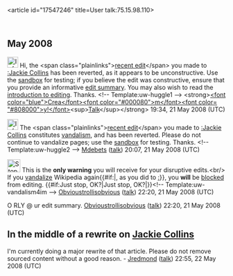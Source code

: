 <article id="17547246" title=User talk:75.15.98.110>
	<talkpage id="17547246" title="User talk:75.15.98.110">
== May 2008 ==

[[Image:Information.png|25px]] Hi, the &lt;span class=&quot;plainlinks&quot;&gt;[http://en.wikipedia.org/wiki/Jackie_Collins?diff=214012687 recent edit]&lt;/span&gt; you made to [[:Jackie Collins]] has been reverted, as it appears to be unconstructive. Use the [[Wikipedia:Sandbox|sandbox]] for testing; if you believe the edit was constructive, ensure that you provide an informative [[Help:Edit summary|edit summary]]. You may also wish to read the [[Wikipedia:Introduction|introduction to editing]]. Thanks. &lt;!-- Template:uw-huggle1 --&gt; &lt;strong&gt;[[User:Cream|&lt;font color=&quot;blue&quot;&gt;Crea&lt;/font&gt;&lt;font color=&quot;#000080&quot;&gt;m&lt;/font&gt;&lt;font color= &quot;#808000&quot;&gt;y!&lt;/font&gt;]]&lt;sup&gt;[[User talk:Cream|Talk]]&lt;/sup&gt;&lt;/strong&gt; 19:34, 21 May 2008 (UTC)

[[Image:Information.png|25px]] The &lt;span class=&quot;plainlinks&quot;&gt;[http://en.wikipedia.org/wiki/Jackie_Collins?diff=214019762 recent edit]&lt;/span&gt; you made to [[:Jackie Collins]] constitutes [[Wikipedia:Vandalism|vandalism]], and has been reverted. Please do not continue to vandalize pages; use the [[Wikipedia:Sandbox|sandbox]] for testing. Thanks. &lt;!-- Template:uw-huggle2 --&gt; [[User:Mdebets|Mdebets]] ([[User talk:Mdebets|talk]]) 20:07, 21 May 2008 (UTC)

[[Image:Stop hand nuvola.svg|30px]] This is the '''only warning''' you will receive for your disruptive edits.&lt;br/&gt; If you [[Wikipedia:Vandalism|vandalize]] Wikipedia again{{#if:|, as you did to [[:]]}}, you '''will''' be [[Wikipedia:Blocking policy|blocked]] from editing. {{#if:Just stop, OK?|Just stop, OK?|}}&lt;!-- Template:uw-vandalism4im --&gt; [[User:Obvioustrollisobvious|Obvioustrollisobvious]] ([[User talk:Obvioustrollisobvious|talk]]) 22:20, 21 May 2008 (UTC)

O RLY @ ur edit summary. [[User:Obvioustrollisobvious|Obvioustrollisobvious]] ([[User talk:Obvioustrollisobvious|talk]]) 22:20, 21 May 2008 (UTC)

== In the middle of a rewrite on [[Jackie Collins]] ==

I'm currently doing a major rewrite of that article.  Please do not remove sourced content without a good reason. - [[User:Jredmond|Jredmond]] ([[User talk:Jredmond|talk]]) 22:55, 22 May 2008 (UTC)
	</talkpage>
</article>